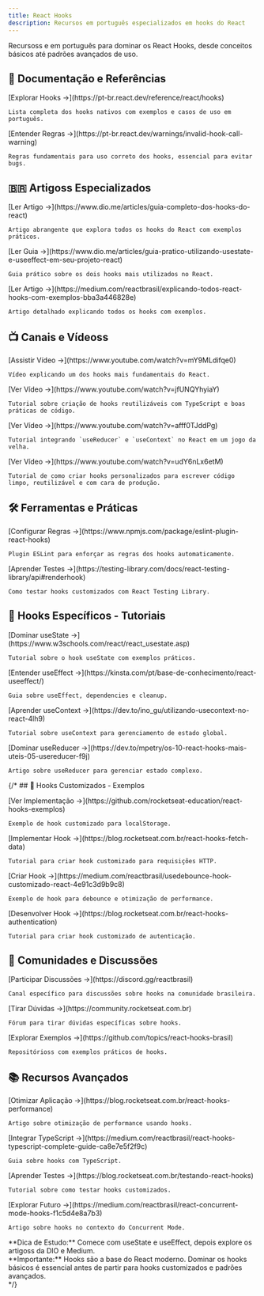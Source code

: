 ```yaml
---
title: React Hooks
description: Recursos em português especializados em hooks do React
---
```



Recursoss e em português para dominar os React Hooks, desde conceitos básicos até padrões avançados de uso.

## 📖 Documentação e Referências

<CardGrid>
  <Card title="Hooks Nativos do React">
    [Explorar Hooks →](https://pt-br.react.dev/reference/react/hooks)
    
    Lista completa dos hooks nativos com exemplos e casos de uso em português.
  </Card>
  
  <Card title="Regras dos Hooks">
    [Entender Regras →](https://pt-br.react.dev/warnings/invalid-hook-call-warning)
    
    Regras fundamentais para uso correto dos hooks, essencial para evitar bugs.
  </Card>
</CardGrid>

## 🇧🇷 Artigoss Especializados

<CardGrid>
  <Card title="Guia dos Hooks - DIO">
    [Ler Artigo →](https://www.dio.me/articles/guia-completo-dos-hooks-do-react)
    
    Artigo abrangente que explora todos os hooks do React com exemplos práticos.
  </Card>
  
  <Card title="useState e useEffect na Prática - DIO">
    [Ler Guia →](https://www.dio.me/articles/guia-pratico-utilizando-usestate-e-useeffect-em-seu-projeto-react)
    
    Guia prático sobre os dois hooks mais utilizados no React.
  </Card>
  
  <Card title="Explicando React Hooks - Medium">
    [Ler Artigo →](https://medium.com/reactbrasil/explicando-todos-react-hooks-com-exemplos-bba3a446828e)
    
    Artigo detalhado explicando todos os hooks com exemplos.
  </Card>
</CardGrid>

## 📺 Canais e Vídeoss

<CardGrid>
  <Card title="Rocketseat - useState">
    [Assistir Vídeo →](https://www.youtube.com/watch?v=mY9MLdifqe0)
    
    Vídeo explicando um dos hooks mais fundamentais do React.
  </Card>
  
  <Card title="Hooks Personalizados">
    [Ver Vídeo →](https://www.youtube.com/watch?v=jfUNQYhyiaY)

    Tutorial sobre criação de hooks reutilizáveis com TypeScript e boas práticas de código.
  </Card>

  
  <Card title="useReducer & useContext">
    [Ver Vídeo →](https://www.youtube.com/watch?v=afff0TJddPg)

    Tutorial integrando `useReducer` e `useContext` no React em um jogo da velha.
  </Card>
  
  <Card title="Custom Hooks Profissionais no React">
    [Ver Vídeo →](https://www.youtube.com/watch?v=udY6nLx6etM)

    Tutorial de como criar hooks personalizados para escrever código limpo, reutilizável e com cara de produção.
  </Card>
</CardGrid>

## 🛠️ Ferramentas e Práticas

<CardGrid>  
  <Card title="ESLint Rules para Hooks">
    [Configurar Regras →](https://www.npmjs.com/package/eslint-plugin-react-hooks)
    
    Plugin ESLint para enforçar as regras dos hooks automaticamente.
  </Card>
  
  <Card title="Testing Library - Testando Hooks (Inglês)">
    [Aprender Testes →](https://testing-library.com/docs/react-testing-library/api#renderhook)
    
    Como testar hooks customizados com React Testing Library.
  </Card>
</CardGrid>

## 🎯 Hooks Específicos - Tutoriais

<CardGrid>
  <Card title="useState - Tutorial">
    [Dominar useState →](https://www.w3schools.com/react/react_usestate.asp)
    
    Tutorial sobre o hook useState com exemplos práticos.
  </Card>
  
  <Card title="useEffect - Guia">
    [Entender useEffect →](https://kinsta.com/pt/base-de-conhecimento/react-useeffect/)
    
    Guia sobre useEffect, dependencies e cleanup.
  </Card>
  
  <Card title="useContext - Gerenciamento de Estado">
    [Aprender useContext →](https://dev.to/ino_gu/utilizando-usecontext-no-react-4lh9)
    
    Tutorial sobre useContext para gerenciamento de estado global.
  </Card>
  
  <Card title="useReducer - Estado Complexo">
    [Dominar useReducer →](https://dev.to/mpetry/os-10-react-hooks-mais-uteis-05-usereducer-f9j)
    
    Artigo sobre useReducer para gerenciar estado complexo.
  </Card>
</CardGrid>

{/* ## 🎪 Hooks Customizados - Exemplos

<CardGrid>
  <Card title="useLocalStorage - Hook Customizado">
    [Ver Implementação →](https://github.com/rocketseat-education/react-hooks-exemplos)
    
    Exemplo de hook customizado para localStorage.
  </Card>
  
  <Card title="useFetch - Requisições HTTP">
    [Implementar Hook →](https://blog.rocketseat.com.br/react-hooks-fetch-data)
    
    Tutorial para criar hook customizado para requisições HTTP.
  </Card>
  
  <Card title="useDebounce - Otimização">
    [Criar Hook →](https://medium.com/reactbrasil/usedebounce-hook-customizado-react-4e91c3d9b9c8)
    
    Exemplo de hook para debounce e otimização de performance.
  </Card>
  
  <Card title="useAuth - Autenticação">
    [Desenvolver Hook →](https://blog.rocketseat.com.br/react-hooks-authentication)
    
    Tutorial para criar hook customizado de autenticação.
  </Card>
</CardGrid>

## 🤝 Comunidades e Discussões

<CardGrid>
  <Card title="Discord React Brasil - Hooks">
    [Participar Discussões →](https://discord.gg/reactbrasil)
    
    Canal específico para discussões sobre hooks na comunidade brasileira.
  </Card>
  
  <Card title="Fórum Rocketseat - Hooks">
    [Tirar Dúvidas →](https://community.rocketseat.com.br)
    
    Fórum para tirar dúvidas específicas sobre hooks.
  </Card>
  
  <Card title="GitHub - Hooks Examples BR">
    [Explorar Exemplos →](https://github.com/topics/react-hooks-brasil)
    
    Repositórioss com exemplos práticos de hooks.
  </Card>
</CardGrid>

## 📚 Recursos Avançados

<CardGrid>
  <Card title="Performance com Hooks">
    [Otimizar Aplicação →](https://blog.rocketseat.com.br/react-hooks-performance)
    
    Artigo sobre otimização de performance usando hooks.
  </Card>
  
  <Card title="Hooks e TypeScript">
    [Integrar TypeScript →](https://medium.com/reactbrasil/react-hooks-typescript-complete-guide-ca8e7e5f2f9c)
    
    Guia sobre hooks com TypeScript.
  </Card>
  
  <Card title="Testando Hooks">
    [Aprender Testes →](https://blog.rocketseat.com.br/testando-react-hooks)
    
    Tutorial sobre como testar hooks customizados.
  </Card>
  
  <Card title="Hooks e Concurrent Mode">
    [Explorar Futuro →](https://medium.com/reactbrasil/react-concurrent-mode-hooks-f1c5d4e8a7b3)
    
    Artigo sobre hooks no contexto do Concurrent Mode.
  </Card>
</CardGrid>

<Aside type="tip">
**Dica de Estudo:** Comece com useState e useEffect, depois explore os artigoss da DIO e Medium.
</Aside>

<Aside type="note">
**Importante:** Hooks são a base do React moderno. Dominar os hooks básicos é essencial antes de partir para hooks customizados e padrões avançados.
</Aside> */}
